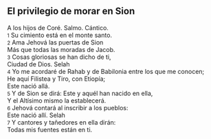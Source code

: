 == El privilegio de morar en Sion ==

A los hijos de Coré. Salmo. Cántico.<br>
{{anchor|1}} <small>1</small> Su cimiento está en el monte santo.<br>
{{anchor|2}} <small>2</small> Ama Jehová las puertas de Sion<br>
Más que todas las moradas de Jacob.<br>
{{anchor|3}} <small>3</small> Cosas gloriosas se han dicho de ti,<br>
Ciudad de Dios. Selah<br>
{{anchor|4}} <small>4</small> Yo me acordaré de Rahab y de Babilonia entre los que me conocen;<br>
He aquí Filistea y Tiro, con Etiopía;<br>
Este nació allá.<br>
{{anchor|5}} <small>5</small> Y de Sion se dirá: Este y aquél han nacido en ella,<br>
Y el Altísimo mismo la establecerá.<br>
{{anchor|6}} <small>6</small> Jehová contará al inscribir a los pueblos:<br>
Este nació allí. Selah<br>
{{anchor|7}} <small>7</small> Y cantores y tañedores en ella dirán:<br>
Todas mis fuentes están en ti.<br>
